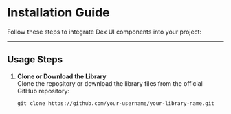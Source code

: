 # Installation Guide

Follow these steps to integrate Dex UI components into your project:

---

## Usage Steps

1. **Clone or Download the Library**  
   Clone the repository or download the library files from the official GitHub repository:

   ```
   git clone https://github.com/your-username/your-library-name.git
   ```
